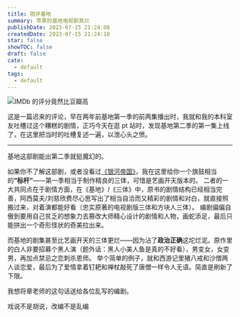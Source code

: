 ```yaml
---
title: 锐评基地
summary: 苹果的基地电视剧真烂
publishDate: 2023-07-15 21:24:08
createdDate: 2023-07-15 21:24:10
star: false
showTOC: false
draft: false
cate:
  - default
tags:
  - default
---
```


![IMDb 的评分竟然比豆瓣高](/image/2023-07-15-21-32-26.png)

这是一篇迟来的评论，早在两年前基地第一季的前两集播出时，我就和我的本科室友吐槽过这个糟糕的剧情，正巧今天在逛 pt 站时，发现基地第二季的第一集上线了，在这里把当时的吐槽复述一遍，以泄心头之愤。

<hr className="mt-0 mb-4" />

基地这部剧能出第二季就挺魔幻的。

如果你不了解这部剧，或者没看过[《银河帝国》](https://zh.wikipedia.org/zh-hans/%E5%9F%BA%E5%9C%B0%E7%B3%BB%E5%88%97)，我在这里给你一个旗鼓相当的<strong>“标杆”</strong>——第一季相当于制作精良的三体，可惜是艺画开天版本的。
二者的一大共同点在于剧情方面，在《基地》/《三体》中，原书的剧情结构已经相当完善，阿西莫夫/刘慈欣费尽心思写出了相当自洽而又精彩的剧情和对白，就直接照搬过来，对着演都能好看（忠实原著的电视剧版三体和方块人三体）。
编剧偏偏自傲到要用自己贫乏的想象力去篡改大师精心设计的剧情和人物，画蛇添足，最后只能拼出一个奇形怪状的奇美拉出来。

而基地的剧集甚至比艺画开天的三体更烂——因为沾了<strong>政治正确</strong>这坨烂泥。原作里的白人非要招募个黑人演<span className="text-gray-400">（题外话：黑人小美人鱼是真的不好看）</span>，男变女，女变男，再加点禁忌之恋刺杀恩师。
举个简单的例子，就和西游记里猪八戒和沙僧两人谈恋爱，最后为了爱情拿着钉耙和禅杖敲死了唐僧一样令人无语。简直是刷新了下限。

我想将章老师的这句话送给各位乱写的编剧。

<Quote cite="——六小龄童">
  <div className="w-full text-center text-lg">戏说不是胡说，改编不是乱编</div>
</Quote>
